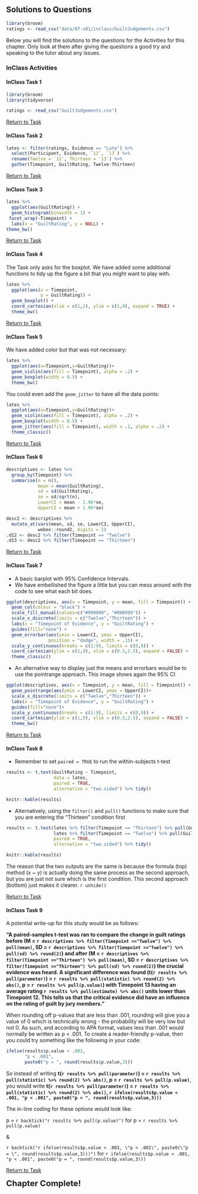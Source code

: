 ## Solutions to Questions

```r
library(broom)
ratings <- read_csv("data/07-s01/inclass/GuiltJudgements.csv")
```

Below you will find the solutions to the questions for the Activities for this chapter. Only look at them after giving the questions a good try and speaking to the tutor about any issues.

### InClass Activities

#### InClass Task 1

```r
library(broom)
library(tidyverse)

ratings <- read_csv("GuiltJudgements.csv")
```

[Return to Task](#Ch7InClassQueT1)

#### InClass Task 2

```r
lates <- filter(ratings, Evidence == "Late") %>% 
  select(Participant, Evidence, `12`, `13`) %>% 
  rename(Twelve = `12`, Thirteen = `13`) %>%
  gather(Timepoint, GuiltRating, Twelve:Thirteen)
```

[Return to Task](#Ch7InClassQueT2)

#### InClass Task 3

```r
lates %>% 
  ggplot(aes(GuiltRating)) +
  geom_histogram(binwidth = 1) +
 facet_wrap(~Timepoint) +
  labs(x = "GuiltRating", y = NULL) +
theme_bw()
```

[Return to Task](#Ch7InClassQueT3)

#### InClass Task 4

The Task only asks for the boxplot. We have added some additional functions to tidy up the figure a bit that you might want to play with.

```r
lates %>% 
  ggplot(aes(x = Timepoint,
             y = GuiltRating)) + 
  geom_boxplot() +
  coord_cartesian(xlim = c(1,2), ylim = c(1,9), expand = TRUE) +
  theme_bw()
```

[Return to Task](#Ch7InClassQueT4)

#### InClass Task 5

We have added color but that was not necessary:

```r
lates %>% 
  ggplot(aes(x=Timepoint,y=GuiltRating))+
  geom_violin(aes(fill = Timepoint), alpha = .2) + 
  geom_boxplot(width = 0.5) +
  theme_bw()
```

You could even add the `geom_jitter` to have all the data points:

```r
lates %>% 
  ggplot(aes(x=Timepoint,y=GuiltRating))+
  geom_violin(aes(fill = Timepoint), alpha = .2) + 
  geom_boxplot(width = 0.5) +
  geom_jitter(aes(fill = Timepoint), width = .1, alpha = .2) + 
  theme_classic()
```

[Return to Task](#Ch7InClassQueT5)

#### InClass Task 6

```r
descriptives <- lates %>% 
  group_by(Timepoint) %>%
  summarise(n = n(),
            mean = mean(GuiltRating),
            sd = sd(GuiltRating),
            se = sd/sqrt(n),
            LowerCI = mean - 1.96*se,
            UpperCI = mean + 1.96*se)
```

```r
desc2 <- descriptives %>%
  mutate_at(vars(mean, sd, se, LowerCI, UpperCI),
            webex::round2, digits = 2)
.d12 <- desc2 %>% filter(Timepoint == "Twelve")
.d13 <- desc2 %>% filter(Timepoint == "Thirteen")
```


[Return to Task](#Ch7InClassQueT6)

#### InClass Task 7

* A basic barplot with 95% Confidence Intervals. 
* We have embellished the figure a little but you can mess around with the code to see what each bit does.

```r
ggplot(descriptives, aes(x = Timepoint, y = mean, fill = Timepoint)) + 
  geom_col(colour = "black") +
  scale_fill_manual(values=c("#999000", "#000999")) +
  scale_x_discrete(limits = c("Twelve","Thirteen")) +
  labs(x = "Timepoint of Evidence", y = "GuiltRating") +
  guides(fill="none") +
  geom_errorbar(aes(ymin = LowerCI, ymax = UpperCI),
                position = "dodge", width = .15) +
  scale_y_continuous(breaks = c(1:9), limits = c(0,9)) +
  coord_cartesian(ylim = c(1,9), xlim = c(0.5,2.5), expand = FALSE) +
  theme_classic()
```

* An alternative way to display just the means and errorbars would be to use the pointrange approach. This image shows again the 95% CI

```r
ggplot(descriptives, aes(x = Timepoint, y = mean, fill = Timepoint)) + 
  geom_pointrange(aes(ymin = LowerCI, ymax = UpperCI))+
  scale_x_discrete(limits = c("Twelve","Thirteen")) +
  labs(x = "Timepoint of Evidence", y = "GuiltRating") +
  guides(fill="none")+
  scale_y_continuous(breaks = c(1:9), limits = c(0,9)) +
  coord_cartesian(ylim = c(1,9), xlim = c(0.5,2.5), expand = FALSE) +
  theme_bw()
```

[Return to Task](#Ch7InClassQueT7)

#### InClass Task 8

* Remember to set `paired = TRUE` to run the within-subjects t-test

```r

results <- t.test(GuiltRating ~ Timepoint, 
                  data = lates, 
                  paired = TRUE, 
                  alternative = "two.sided") %>% tidy()
```

```r
knitr::kable(results)
```

* Alternatively, using the `filter()` and `pull()` functions to make sure that you are entering the "Thirteen" condition first

```r

results <- t.test(lates %>% filter(Timepoint == "Thirteen") %>% pull(GuiltRating),
                  lates %>% filter(Timepoint == "Twelve") %>% pull(GuiltRating),
                  paired = TRUE, 
                  alternative = "two.sided") %>% tidy()
```

```r
knitr::kable(results)
```

The reason that the two outputs are the same is because the formula (top) method (x ~ y) is actually doing the same process as the second approach, but you are just not sure which is the first condition. This second approach (bottom) just makes it clearer.
`r unhide()`

[Return to Task](#Ch7InClassQueT8)

#### InClass Task 9

A potential write-up for this study would be as follows:

**"A paired-samples t-test was ran to compare the change in guilt ratings before (M = `r descriptives %>% filter(Timepoint =="Twelve") %>% pull(mean)`, SD = `r descriptives %>% filter(Timepoint =="Twelve") %>% pull(sd) %>% round(2)`) and after (M = `r descriptives %>% filter(Timepoint =="Thirteen") %>% pull(mean)`, SD = `r descriptives %>% filter(Timepoint =="Thirteen") %>% pull(sd) %>% round(2)`) the crucial evidence was heard. A significant difference was found (t(`r results %>% pull(parameter)`) = `r results %>% pull(statistic) %>% round(2) %>% abs()`, p = `r results %>% pull(p.value)`) with Timepoint 13 having an average rating `r results %>% pull(estimate) %>% abs()` units lower than Timepoint 12. This tells us that the critical evidence did have an influence on the rating of guilt by jury members."**

When rounding off p-values that are less than .001, rounding will give you a value of 0 which is technically wrong - the probability will be very low but not 0. As such, and according to APA format, values less than .001 would normally be written as p < .001. To create a reader-friendly p-value, then you could try something like the following in your code:

```r
ifelse(results$p.value < .001, 
       "p < .001", 
       paste0("p = ", round(results$p.value,3))) 
```

So instead of writing **t(`r results %>% pull(parameter)`) = `r results %>% pull(statistic) %>% round(2) %>% abs()`, p = `r results %>% pull(p.value)`**, you would write **t(`r results %>% pull(parameter)`) = `r results %>% pull(statistic) %>% round(2) %>% abs()`, `r ifelse(results$p.value < .001, "p < .001", paste0("p = ", round(results$p.value,3)))`** 

The in-line coding for these options would look like: 

p = `r backtick("r results %>% pull(p.value)")` for p = `r results %>% pull(p.value)`

& 

`r backtick("r ifelse(results$p.value < .001, \"p < .001\", paste0(\"p = \", round(results$p.value,3)))")` for `r ifelse(results$p.value < .001, "p < .001", paste0("p = ", round(results$p.value,3)))`

[Return to Task](#Ch7InClassQueT9)

<span style="font-size: 22px; font-weight: bold; color: var(--purple);">Chapter Complete!</span>
